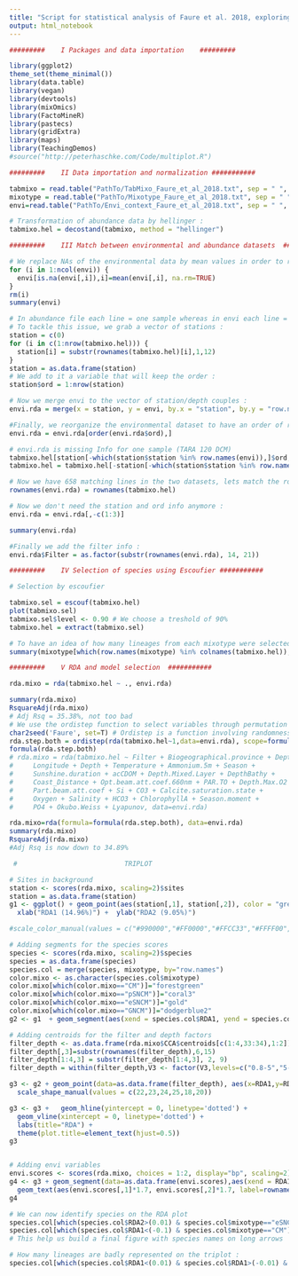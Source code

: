 ```yaml
---
title: "Script for statistical analysis of Faure et al. 2018, exploring ubiquity of mixotrophy in the global ocean"
output: html_notebook
---
```


```r
#########    I Packages and data importation    #########

library(ggplot2)
theme_set(theme_minimal()) 
library(data.table)
library(vegan)
library(devtools)
library(mixOmics)
library(FactoMineR)
library(pastecs)
library(gridExtra)
library(maps)
library(TeachingDemos)
#source("http://peterhaschke.com/Code/multiplot.R")

```

```r
#########    II Data importation and normalization ###########

tabmixo = read.table("PathTo/TabMixo_Faure_et_al_2018.txt", sep = " ", header = T)
mixotype = read.table("PathTo/Mixotype_Faure_et_al_2018.txt", sep = " ")
envi=read.table("PathTo/Envi_context_Faure_et_al_2018.txt", sep = " ", header=T)

# Transformation of abundance data by hellinger :
tabmixo.hel = decostand(tabmixo, method = "hellinger")

```


```r
#########    III Match between environmental and abundance datasets  ###########

# We replace NAs of the environmental data by mean values in order to run the RDA :
for (i in 1:ncol(envi)) {
  envi[is.na(envi[,i]),i]=mean(envi[,i], na.rm=TRUE)
}
rm(i)
summary(envi)

# In abundance file each line = one sample whereas in envi each line = one station/depth couple
# To tackle this issue, we grab a vector of stations :
station = c(0)
for (i in c(1:nrow(tabmixo.hel))) {
  station[i] = substr(rownames(tabmixo.hel)[i],1,12)
}
station = as.data.frame(station)
# We add to it a variable that will keep the order :
station$ord = 1:nrow(station)

# Now we merge envi to the vector of station/depth couples :
envi.rda = merge(x = station, y = envi, by.x = "station", by.y = "row.names")

#Finally, we reorganize the environmental dataset to have an order of rows matching with the abundance table :
envi.rda = envi.rda[order(envi.rda$ord),]

# envi.rda is missing Info for one sample (TARA 120 DCM)
tabmixo.hel[station[-which(station$station %in% row.names(envi)),]$ord,] #One bugging station/depth couple, for RDA we have to get rid of it because it has no corresponding envi data
tabmixo.hel = tabmixo.hel[-station[-which(station$station %in% row.names(envi)),]$ord,]

# Now we have 658 matching lines in the two datasets, lets match the rownames
rownames(envi.rda) = rownames(tabmixo.hel)

# Now we don't need the station and ord info anymore :
envi.rda = envi.rda[,-c(1:3)]

summary(envi.rda)

#Finally we add the filter info :
envi.rda$Filter = as.factor(substr(rownames(envi.rda), 14, 21))

```

```r
#########    IV Selection of species using Escoufier ###########

# Selection by escoufier

tabmixo.sel = escouf(tabmixo.hel)
plot(tabmixo.sel)
tabmixo.sel$level <- 0.90 # We choose a treshold of 90%
tabmixo.hel = extract(tabmixo.sel)

# To have an idea of how many lineages from each mixotype were selected :
summary(mixotype[which(row.names(mixotype) %in% colnames(tabmixo.hel)),])

```


```r
#########    V RDA and model selection  ###########

rda.mixo = rda(tabmixo.hel ~ ., envi.rda)

summary(rda.mixo)
RsquareAdj(rda.mixo)
# Adj Rsq = 35.38%, not too bad
# We use the ordistep function to select variables through permutation tests :
char2seed('Faure', set=T) # Ordistep is a function involving randomness so we set a seed for reproductability
rda.step.both = ordistep(rda(tabmixo.hel~1,data=envi.rda), scope=formula(rda.mixo), direction="both", pstep=5000)
formula(rda.step.both)
# rda.mixo = rda(tabmixo.hel ~ Filter + Biogeographical.province + Depth.euph.zone +
#     Longitude + Depth + Temperature + Ammonium.5m + Season +
#     Sunshine.duration + acCDOM + Depth.Mixed.Layer + DepthBathy +
#     Coast_Distance + Opt.beam.att.coef.660nm + PAR.TO + Depth.Max.O2 +
#     Part.beam.att.coef + Si + CO3 + Calcite.saturation.state +
#     Oxygen + Salinity + HCO3 + ChlorophyllA + Season.moment +
#     PO4 + Okubo.Weiss + Lyapunov, data=envi.rda)

rda.mixo=rda(formula=formula(rda.step.both), data=envi.rda)
summary(rda.mixo)
RsquareAdj(rda.mixo)
#Adj Rsq is now down to 34.89%

```

```r

 #                           TRIPLOT

# Sites in background
station <- scores(rda.mixo, scaling=2)$sites
station = as.data.frame(station)
g1 <- ggplot() + geom_point(aes(station[,1], station[,2]), color = "grey80")+
  xlab("RDA1 (14.96%)") +  ylab("RDA2 (9.05%)") 

#scale_color_manual(values = c("#990000","#FF0000","#FFCC33","#FFFF00","#339900","#66CCFF","#003399","#FF00CC")) 

# Adding segments for the species scores
species <- scores(rda.mixo, scaling=2)$species
species = as.data.frame(species)
species.col = merge(species, mixotype, by="row.names")
color.mixo <- as.character(species.col$mixotype)
color.mixo[which(color.mixo=="CM")]="forestgreen"
color.mixo[which(color.mixo=="pSNCM")]="coral3"
color.mixo[which(color.mixo=="eSNCM")]="gold"
color.mixo[which(color.mixo=="GNCM")]="dodgerblue2"
g2 <- g1  + geom_segment(aes(xend = species.col$RDA1, yend = species.col$RDA2),x=0,y=0,arrow = arrow(length = unit(0.2,"cm")),size = 0.5, color=color.mixo) 

# Adding centroids for the filter and depth factors
filter_depth <- as.data.frame(rda.mixo$CCA$centroids[c(1:4,33:34),1:2])
filter_depth[,3]=substr(rownames(filter_depth),6,15)
filter_depth[1:4,3] = substr(filter_depth[1:4,3], 2, 9)
filter_depth = within(filter_depth,V3 <- factor(V3,levels=c("0.8-5","5-20","20-180", "180-2000", "SRF", "DCM")))

g3 <- g2 + geom_point(data=as.data.frame(filter_depth), aes(x=RDA1,y=RDA2, shape=filter_depth$V3), color="darkorange2", size=4) +
  scale_shape_manual(values = c(22,23,24,25,18,20))

g3 <- g3 +   geom_hline(yintercept = 0, linetype='dotted') +
  geom_vline(xintercept = 0, linetype='dotted') +
  labs(title="RDA") +
  theme(plot.title=element_text(hjust=0.5))
g3


# Adding envi variables 
envi.scores <- scores(rda.mixo, choices = 1:2, display="bp", scaling=2)[-c(1:30,33,36:39,56:63),1:2] # we get rid of all qualitative variables
g4 <- g3 + geom_segment(data=as.data.frame(envi.scores),aes(xend = RDA1*1.5, yend = RDA2*1.5),x=0,y=0,size = 0.5, linetype="F1",color = 'steelblue4',arrow = arrow(length = unit(0.2,"cm"))) +
  geom_text(aes(envi.scores[,1]*1.7, envi.scores[,2]*1.7, label=rownames(envi.scores)), color="steelblue4")
g4


```



```r

# We can now identify species on the RDA plot
species.col[which(species.col$RDA2>(0.01) & species.col$mixotype=="eSNCM"),]
species.col[which(species.col$RDA1<(-0.1) & species.col$mixotype=="CM"),]
# This help us build a final figure with species names on long arrows

# How many lineages are badly represented on the triplot :
species.col[which(species.col$RDA1<(0.01) & species.col$RDA1>(-0.01) & species.col$RDA2<(0.01) & species.col$RDA2>(-0.01)),]
                       
```








